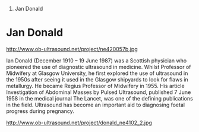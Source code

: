 # Jan Donald

=Jan Donald=


http://www.ob-ultrasound.net/project/ne420057b.jpg


Ian Donald (December 1910 – 19 June 1987) was a Scottish physician who pioneered the use of diagnostic ultrasound in medicine. Whilst Professor of Midwifery at Glasgow University, he first explored the use of ultrasound in the 1950s after seeing it used in the Glasgow shipyards to look for flaws in metallurgy. He became Regius Professor of Midwifery in 1955. His article Investigation of Abdominal Masses by Pulsed Ultrasound, published 7 June 1958 in the medical journal The Lancet, was one of the defining publications in the field. Ultrasound has become an important aid to diagnosing foetal progress during pregnancy.


http://www.ob-ultrasound.net/project/donald_ne4102_2.jpg